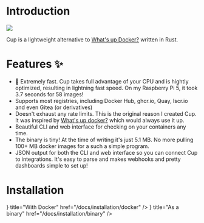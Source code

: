 
# Introduction

<Image src={cup} unoptimized />

Cup is a lightweight alternative to [What's up Docker?](https://github.com/getwud/wud) written in Rust.

# Features ✨

- 🚀 Extremely fast. Cup takes full advantage of your CPU and is hightly optimized, resulting in lightning fast speed. On my Raspberry Pi 5, it took 3.7 seconds for 58 images!
- Supports most registries, including Docker Hub, ghcr.io, Quay, lscr.io and even Gitea (or derivatives)
- Doesn't exhaust any rate limits. This is the original reason I created Cup. It was inspired by [What's up docker?](https://github.com/getwud/wud) which would always use it up.
- Beautiful CLI and web interface for checking on your containers any time.
- The binary is tiny! At the time of writing it's just 5.1 MB. No more pulling 100+ MB docker images for a such a simple program.
- JSON output for both the CLI and web interface so you can connect Cup to integrations. It's easy to parse and makes webhooks and pretty dashboards simple to set up!

# Installation

<Cards>
  <Card
    icon={<IconBrandDocker />}
    title="With Docker"
    href="/docs/installation/docker"
  />
  <Card
    icon={<IconPackage />}
    title="As a binary"
    href="/docs/installation/binary"
  />
</Cards>
